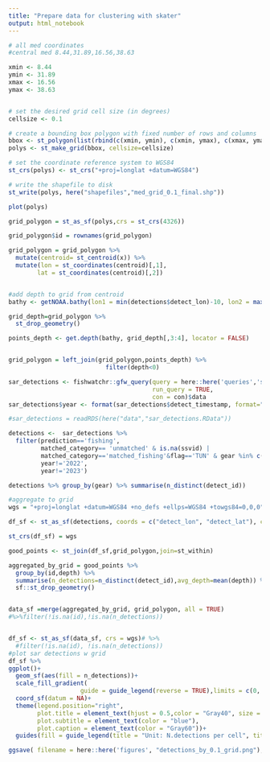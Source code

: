 ```yaml
---
title: "Prepare data for clustering with skater"
output: html_notebook
---
```


```r
# all med coordinates 
#central med 8.44,31.89,16.56,38.63

xmin <- 8.44
ymin <- 31.89
xmax <- 16.56
ymax <- 38.63


# set the desired grid cell size (in degrees)
cellsize <- 0.1

# create a bounding box polygon with fixed number of rows and columns
bbox <- st_polygon(list(rbind(c(xmin, ymin), c(xmin, ymax), c(xmax, ymax), c(xmax, ymin), c(xmin, ymin))))
polys <- st_make_grid(bbox, cellsize=cellsize)

# set the coordinate reference system to WGS84
st_crs(polys) <- st_crs("+proj=longlat +datum=WGS84")

# write the shapefile to disk
st_write(polys, here("shapefiles","med_grid_0.1_final.shp"))

plot(polys)

grid_polygon = st_as_sf(polys,crs = st_crs(4326))

grid_polygon$id = rownames(grid_polygon)

grid_polygon = grid_polygon %>% 
  mutate(centroid= st_centroid(x)) %>%
  mutate(lon = st_coordinates(centroid)[,1],
        lat = st_coordinates(centroid)[,2])


#add depth to grid from centroid
bathy <- getNOAA.bathy(lon1 = min(detections$detect_lon)-10, lon2 = max(detections$detect_lon)+10, lat1 = min(detections$detect_lat)-10, lat2 = max(detections$detect_lat)+10, resolution = 10)

grid_depth=grid_polygon %>%
  st_drop_geometry()

points_depth <- get.depth(bathy, grid_depth[,3:4], locator = FALSE)


grid_polygon = left_join(grid_polygon,points_depth) %>% 
                           filter(depth<0)

```


```r


sar_detections <- fishwatchr::gfw_query(query = here::here('queries','sar_detections_all_tunisia.sql'),
                                        run_query = TRUE,
                                        con = con)$data
sar_detections$year <- format(sar_detections$detect_timestamp, format="%Y") 

#sar_detections = readRDS(here("data","sar_detections.RData"))

detections <-  sar_detections %>%
  filter(prediction=='fishing',
         matched_category== 'unmatched' & is.na(ssvid) |
         matched_category=='matched_fishing'&flag=='TUN' & gear %in% c('trawlers', 'fishing'),
         year!='2022',
         year!='2023') 

detections %>% group_by(gear) %>% summarise(n_distinct(detect_id))

#aggregate to grid
wgs = "+proj=longlat +datum=WGS84 +no_defs +ellps=WGS84 +towgs84=0,0,0"

df_sf <- st_as_sf(detections, coords = c("detect_lon", "detect_lat"), crs = wgs)

st_crs(df_sf) = wgs

good_points <- st_join(df_sf,grid_polygon,join=st_within) 

aggregated_by_grid = good_points %>% 
  group_by(id,depth) %>%
  summarise(n_detections=n_distinct(detect_id),avg_depth=mean(depth)) %>%
  sf::st_drop_geometry()


data_sf =merge(aggregated_by_grid, grid_polygon, all = TRUE) 
#%>%filter(!is.na(id),!is.na(n_detections)) 


df_sf <- st_as_sf(data_sf, crs = wgs)# %>% 
  #filter(!is.na(id), !is.na(n_detections))
#plot sar detections w grid
df_sf %>% 
ggplot()+
  geom_sf(aes(fill = n_detections))+
  scale_fill_gradient(  
                    guide = guide_legend(reverse = TRUE),limits = c(0, 300), oob = scales::squish)+
  coord_sf(datum = NA)+
  theme(legend.position="right",
        plot.title = element_text(hjust = 0.5,color = "Gray40", size = 16, face = "bold"),
        plot.subtitle = element_text(color = "blue"),
        plot.caption = element_text(color = "Gray60"))+ 
  guides(fill = guide_legend(title = "Unit: N.detections per cell", title.position = "bottom", title.theme =element_text(size = 10, face = "bold",colour = "gray70",angle = 0)))

ggsave( filename = here::here('figures', "detections_by_0.1_grid.png"),width = 30, height = 20, units = "cm")

```


